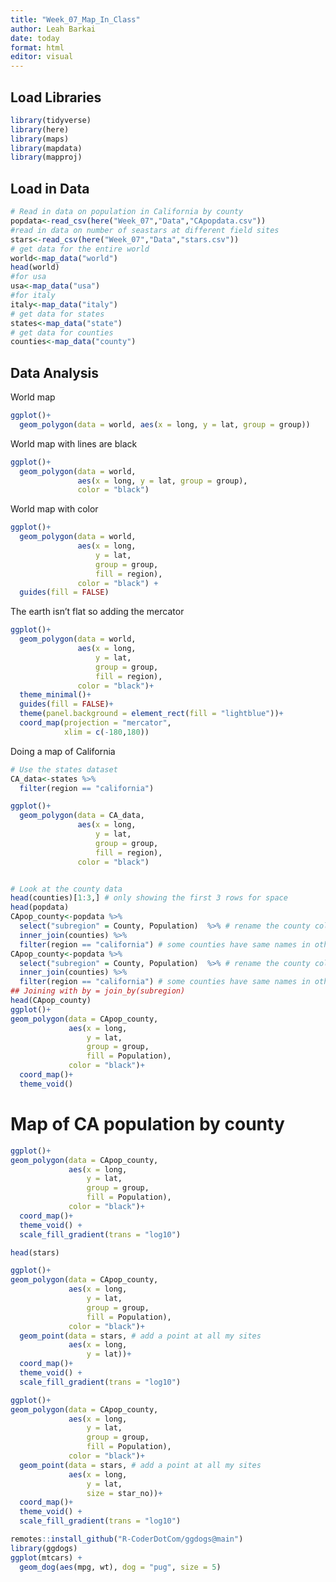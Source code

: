 ```yaml
---
title: "Week_07_Map_In_Class"
author: Leah Barkai
date: today
format: html
editor: visual
---
```


## Load Libraries

```r
library(tidyverse)
library(here)
library(maps)
library(mapdata)
library(mapproj)

```

## Load in Data

```r
# Read in data on population in California by county
popdata<-read_csv(here("Week_07","Data","CApopdata.csv"))
#read in data on number of seastars at different field sites
stars<-read_csv(here("Week_07","Data","stars.csv"))
# get data for the entire world
world<-map_data("world")
head(world)
#for usa
usa<-map_data("usa")
#for italy
italy<-map_data("italy")
# get data for states
states<-map_data("state")
# get data for counties
counties<-map_data("county")

```

## Data Analysis

World map

```r
ggplot()+
  geom_polygon(data = world, aes(x = long, y = lat, group = group))

```

World map with lines are black

```r
ggplot()+
  geom_polygon(data = world, 
               aes(x = long, y = lat, group = group),
               color = "black")

```

World map with color

```r
ggplot()+
  geom_polygon(data = world, 
               aes(x = long, 
                   y = lat, 
                   group = group, 
                   fill = region),
               color = "black") +
  guides(fill = FALSE)

```

The earth isn't flat so adding the mercator

```r
ggplot()+
  geom_polygon(data = world, 
               aes(x = long, 
                   y = lat, 
                   group = group,
                   fill = region),
               color = "black")+
  theme_minimal()+
  guides(fill = FALSE)+
  theme(panel.background = element_rect(fill = "lightblue"))+
  coord_map(projection = "mercator",
            xlim = c(-180,180))

```

Doing a map of California

```r
# Use the states dataset
CA_data<-states %>%
  filter(region == "california")

ggplot()+
  geom_polygon(data = CA_data, 
               aes(x = long, 
                   y = lat, 
                   group = group,
                   fill = region),
               color = "black")



```

```r
# Look at the county data
head(counties)[1:3,] # only showing the first 3 rows for space
head(popdata)
CApop_county<-popdata %>%
  select("subregion" = County, Population)  %>% # rename the county col
  inner_join(counties) %>%
  filter(region == "california") # some counties have same names in other states
CApop_county<-popdata %>%
  select("subregion" = County, Population)  %>% # rename the county col
  inner_join(counties) %>%
  filter(region == "california") # some counties have same names in other states
## Joining with by = join_by(subregion)
head(CApop_county)
ggplot()+
geom_polygon(data = CApop_county, 
             aes(x = long, 
                 y = lat, 
                 group = group,
                 fill = Population),
             color = "black")+
  coord_map()+
  theme_void()

```

# **Map of CA population by county**

```r
ggplot()+
geom_polygon(data = CApop_county, 
             aes(x = long, 
                 y = lat, 
                 group = group,
                 fill = Population),  
             color = "black")+
  coord_map()+
  theme_void() +
  scale_fill_gradient(trans = "log10")

```

```r
head(stars)

```

```r
ggplot()+
geom_polygon(data = CApop_county, 
             aes(x = long, 
                 y = lat, 
                 group = group,
                 fill = Population),  
             color = "black")+
  geom_point(data = stars, # add a point at all my sites
             aes(x = long,
                 y = lat))+
  coord_map()+
  theme_void() +
  scale_fill_gradient(trans = "log10")

```

```r
ggplot()+
geom_polygon(data = CApop_county, 
             aes(x = long, 
                 y = lat, 
                 group = group,
                 fill = Population),  
             color = "black")+
  geom_point(data = stars, # add a point at all my sites 
             aes(x = long, 
                 y = lat,
                 size = star_no))+
  coord_map()+
  theme_void() +
  scale_fill_gradient(trans = "log10")

```

```r
remotes::install_github("R-CoderDotCom/ggdogs@main")
library(ggdogs)
ggplot(mtcars) +
  geom_dog(aes(mpg, wt), dog = "pug", size = 5)

```
